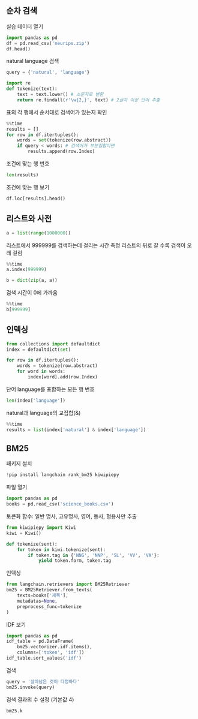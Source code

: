
## 순차 검색

실습 데이터 열기

```python
import pandas as pd
df = pd.read_csv('neurips.zip')
df.head()
```

natural language 검색


```python
query = {'natural', 'language'}

import re
def tokenize(text):
    text = text.lower() # 소문자로 변환
    return re.findall(r'\w{2,}', text) # 2글자 이상 단어 추출
```

표의 각 행에서 순서대로 검색어가 있는지 확인


```python
%%time
results = []
for row in df.itertuples():
    words = set(tokenize(row.abstract))
    if query < words: # 검색어가 부분집합이면
        results.append(row.Index)
```


조건에 맞는 행 번호

```python
len(results)
```


조건에 맞는 행 보기

```python
df.loc[results].head()
```



## 리스트와 사전

```python
a = list(range(1000000))
```


리스트에서 999999를 검색하는데 걸리는 시간 측정
리스트의 뒤로 갈 수록 검색이 오래 걸림



```python
%%time
a.index(999999)
```

```python
b = dict(zip(a, a))
```

검색 시간이 0에 가까움

```python
%%time
b[999999]
```


## 인덱싱

```python
from collections import defaultdict
index = defaultdict(set)

for row in df.itertuples():
    words = tokenize(row.abstract)
    for word in words:
        index[word].add(row.Index)
```

단어 language를 포함하는 모든 행 번호

```python
len(index['language'])
```

natural과 language의 교집합(&)


```python
%%time
results = list(index['natural'] & index['language'])
```

## BM25

패키지 설치

```python
!pip install langchain rank_bm25 kiwipiepy
```

파일 열기

```python
import pandas as pd
books = pd.read_csv('science_books.csv')
```

토큰화 함수: 일반 명사, 고유명사, 영어, 동사, 형용사만 추출

```python
from kiwipiepy import Kiwi
kiwi = Kiwi()

def tokenize(sent):
    for token in kiwi.tokenize(sent):
        if token.tag in {'NNG', 'NNP', 'SL', 'VV', 'VA'}:
            yield token.form, token.tag
```

인덱싱

```python
from langchain.retrievers import BM25Retriever
bm25 = BM25Retriever.from_texts(
    texts=books['제목'],
    metadatas=None,
    preprocess_func=tokenize
)
```


IDF 보기

```python
import pandas as pd
idf_table = pd.DataFrame(
    bm25.vectorizer.idf.items(), 
    columns=['token', 'idf'])
idf_table.sort_values('idf')
```

검색

```python
query = '살아남은 것이 다정하다'
bm25.invoke(query)
```

검색 결과의 수 설정 (기본값 4)

```python
bm25.k
```
